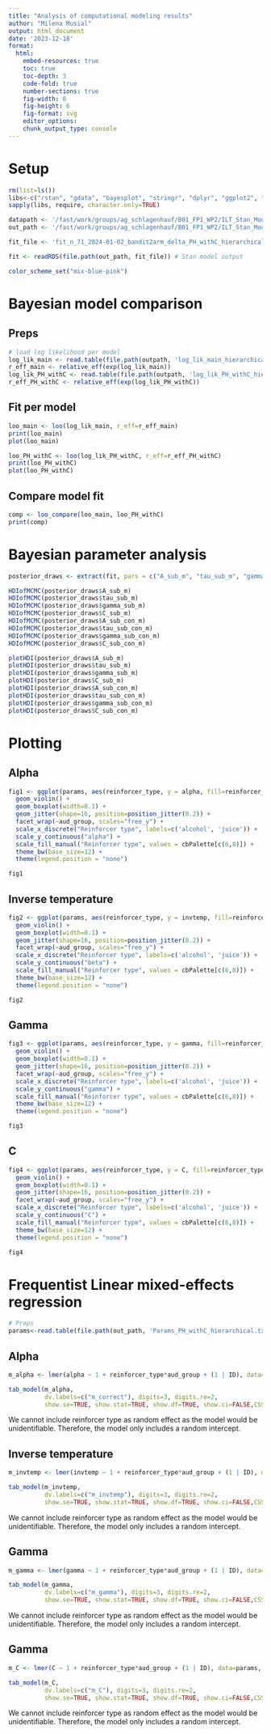 ---
title: "Analysis of computational modeling results"
author: "Milena Musial"
output: html_document
date: '2023-12-18'
format: 
  html:
    embed-resources: true
    toc: true
    toc-depth: 3
    code-fold: true
    number-sections: true
    fig-width: 8
    fig-height: 6
    fig-format: svg
    editor_options: 
    chunk_output_type: console
---

# Setup

```{r}
rm(list=ls())
libs<-c("rstan", "gdata", "bayesplot", "stringr", "dplyr", "ggplot2", "loo", "hBayesDM")
sapply(libs, require, character.only=TRUE)

datapath <- '/fast/work/groups/ag_schlagenhauf/B01_FP1_WP2/ILT_Stan_Modeling'
out_path <- '/fast/work/groups/ag_schlagenhauf/B01_FP1_WP2/ILT_Stan_Modeling/Output'

fit_file <- 'fit_n_71_2024-01-02_bandit2arm_delta_PH_withC_hierarchical_estimation1_delta0.9_stepsize0.5.rds'

fit <- readRDS(file.path(out_path, fit_file)) # Stan model output

color_scheme_set("mix-blue-pink")
```

# Bayesian model comparison

## Preps

```{r}
# load log likelihood per model
log_lik_main <- read.table(file.path(outpath, 'log_lik_main_hierarchical.txt'), header = F)
r_eff_main <- relative_eff(exp(log_lik_main)) 
log_lik_PH_withC <- read.table(file.path(outpath, 'log_lik_PH_withC_hierarchical.txt'), header = F)
r_eff_PH_withC <- relative_eff(exp(log_lik_PH_withC)) 
```

## Fit per model

```{r}
loo_main <- loo(log_lik_main, r_eff=r_eff_main)
print(loo_main)
plot(loo_main)

loo_PH_withC <- loo(log_lik_PH_withC, r_eff=r_eff_PH_withC)
print(loo_PH_withC)
plot(loo_PH_withC)
```

## Compare model fit 

```{r}
comp <- loo_compare(loo_main, loo_PH_withC)
print(comp)
```

# Bayesian parameter analysis

```{r}
posterior_draws <- extract(fit, pars = c("A_sub_m", "tau_sub_m", "gamma_sub_m", "C_sub_m", "A_sub_con_m", "tau_sub_con_m", "gamma_sub_con_m", "C_sub_con_m"))

HDIofMCMC(posterior_draws$A_sub_m)
HDIofMCMC(posterior_draws$tau_sub_m)
HDIofMCMC(posterior_draws$gamma_sub_m)
HDIofMCMC(posterior_draws$C_sub_m)
HDIofMCMC(posterior_draws$A_sub_con_m)
HDIofMCMC(posterior_draws$tau_sub_con_m)
HDIofMCMC(posterior_draws$gamma_sub_con_m)
HDIofMCMC(posterior_draws$C_sub_con_m)

plotHDI(posterior_draws$A_sub_m)
plotHDI(posterior_draws$tau_sub_m)
plotHDI(posterior_draws$gamma_sub_m)
plotHDI(posterior_draws$C_sub_m)
plotHDI(posterior_draws$A_sub_con_m)
plotHDI(posterior_draws$tau_sub_con_m)
plotHDI(posterior_draws$gamma_sub_con_m)
plotHDI(posterior_draws$C_sub_con_m)
```

# Plotting

## Alpha

```{r}
fig1 <- ggplot(params, aes(reinforcer_type, y = alpha, fill=reinforcer_type)) +
  geom_violin() +
  geom_boxplot(width=0.1) + 
  geom_jitter(shape=16, position=position_jitter(0.2)) +
  facet_wrap(~aud_group, scales="free_y") +
  scale_x_discrete("Reinforcer type", labels=c('alcohol', 'juice')) +
  scale_y_continuous("alpha") +
  scale_fill_manual("Reinforcer type", values = cbPalette[c(6,8)]) +
  theme_bw(base_size=12) +
  theme(legend.position = "none")

fig1
```

## Inverse temperature

```{r}
fig2 <- ggplot(params, aes(reinforcer_type, y = invtemp, fill=reinforcer_type)) +
  geom_violin() +
  geom_boxplot(width=0.1) + 
  geom_jitter(shape=16, position=position_jitter(0.2)) +
  facet_wrap(~aud_group, scales="free_y") +
  scale_x_discrete("Reinforcer type", labels=c('alcohol', 'juice')) +
  scale_y_continuous("beta") +
  scale_fill_manual("Reinforcer type", values = cbPalette[c(6,8)]) +
  theme_bw(base_size=12) +
  theme(legend.position = "none")

fig2
```

## Gamma

```{r}
fig3 <- ggplot(params, aes(reinforcer_type, y = gamma, fill=reinforcer_type)) +
  geom_violin() +
  geom_boxplot(width=0.1) + 
  geom_jitter(shape=16, position=position_jitter(0.2)) +
  facet_wrap(~aud_group, scales="free_y") +
  scale_x_discrete("Reinforcer type", labels=c('alcohol', 'juice')) +
  scale_y_continuous("gamma") +
  scale_fill_manual("Reinforcer type", values = cbPalette[c(6,8)]) +
  theme_bw(base_size=12) +
  theme(legend.position = "none")

fig3
```

## C

```{r}
fig4 <- ggplot(params, aes(reinforcer_type, y = C, fill=reinforcer_type)) +
  geom_violin() +
  geom_boxplot(width=0.1) + 
  geom_jitter(shape=16, position=position_jitter(0.2)) +
  facet_wrap(~aud_group, scales="free_y") +
  scale_x_discrete("Reinforcer type", labels=c('alcohol', 'juice')) +
  scale_y_continuous("C") +
  scale_fill_manual("Reinforcer type", values = cbPalette[c(6,8)]) +
  theme_bw(base_size=12) +
  theme(legend.position = "none")

fig4
```


# Frequentist Linear mixed-effects regression

```{r}
# Preps
params<-read.table(file.path(out_path, 'Params_PH_withC_hierarchical.txt'), header = T)
```

## Alpha

```{r}
m_alpha <- lmer(alpha ~ 1 + reinforcer_type*aud_group + (1 | ID), data=params, control=lmerControl(calc.derivs=FALSE), REML=F)

tab_model(m_alpha,
          dv.labels=c("m_correct"), digits=3, digits.re=2, 
          show.se=TRUE, show.stat=TRUE, show.df=TRUE, show.ci=FALSE,CSS = css_theme("cells"))
```

We cannot include reinforcer type as random effect as the model would be unidentifiable. Therefore, the model only includes a random intercept.

## Inverse temperature

```{r}
m_invtemp <- lmer(invtemp ~ 1 + reinforcer_type*aud_group + (1 | ID), data=params, control=lmerControl(calc.derivs=FALSE), REML=F)

tab_model(m_invtemp,
          dv.labels=c("m_invtemp"), digits=3, digits.re=2, 
          show.se=TRUE, show.stat=TRUE, show.df=TRUE, show.ci=FALSE,CSS = css_theme("cells"))
```

We cannot include reinforcer type as random effect as the model would be unidentifiable. Therefore, the model only includes a random intercept.

## Gamma

```{r}
m_gamma <- lmer(gamma ~ 1 + reinforcer_type*aud_group + (1 | ID), data=params, control=lmerControl(calc.derivs=FALSE), REML=F)

tab_model(m_gamma,
          dv.labels=c("m_gamma"), digits=3, digits.re=2, 
          show.se=TRUE, show.stat=TRUE, show.df=TRUE, show.ci=FALSE,CSS = css_theme("cells"))
```

We cannot include reinforcer type as random effect as the model would be unidentifiable. Therefore, the model only includes a random intercept.

## Gamma

```{r}
m_C <- lmer(C ~ 1 + reinforcer_type*aud_group + (1 | ID), data=params, control=lmerControl(calc.derivs=FALSE), REML=F)

tab_model(m_C,
          dv.labels=c("m_C"), digits=3, digits.re=2, 
          show.se=TRUE, show.stat=TRUE, show.df=TRUE, show.ci=FALSE,CSS = css_theme("cells"))
```

We cannot include reinforcer type as random effect as the model would be unidentifiable. Therefore, the model only includes a random intercept.

